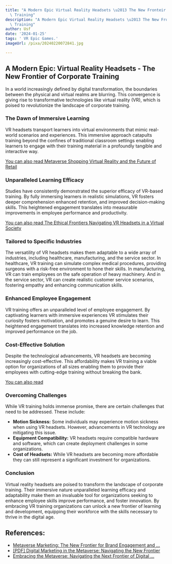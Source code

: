 ```yaml
---
title: "A Modern Epic Virtual Reality Headsets \u2013 The New Fronteir of Corporate\
  \ Training"
description: "A Modern Epic Virtual Reality Headsets \u2013 The New Fronteir of Corporate\
  \ Training"
author: Usf
date: '2024-01-25'
tags: ' VR Epic Games.'
imageUrl: /pixa/20240220072841.jpg

---
```

## A Modern Epic: Virtual Reality  Headsets - The New Frontier of Corporate Training

In a world increasingly defined by digital  transformation, the boundaries  between the physical and virtual realms  are  blurring. This convergence is giving  rise to transformative technologies  like virtual reality (VR), which is poised to revolutionize  the landscape of corporate training.

### The Dawn of Immersive Learning

VR headsets transport learners into virtual environments that mimic real-world scenarios and experiences. This immersive approach catapults training beyond the confines of traditional classroom settings enabling  learners to engage with their training material in a profoundly tangible and interactive way.

[You can also  read Metaverse Shopping Virtual Reality and the  Future of Retail](Metaverse%20Shopping%20Virtual%20Reality%20and%20the%20Future%20of%20Retail)


### Unparalleled Learning Efficacy

Studies have consistently demonstrated the  superior efficacy of VR-based  training. By fully immersing learners  in realistic simulations, VR fosters deeper comprehension enhanced retention, and improved decision-making skills. This heightened engagement translates into measurable improvements  in employee performance and  productivity.

[You can also read  The Ethical Frontiers Navigating VR Headsets in a Virtual Society](The%20Ethical%20Frontiers%20Navigating%20VR%20Headsets%20in%20a%20Virtual%20Society)


### Tailored to Specific  Industries

The versatility of VR headsets makes them adaptable to a wide array of industries, including healthcare, manufacturing, and the  service sector. In healthcare, VR training can simulate complex medical procedures, providing surgeons with a  risk-free environment to hone their skills. In manufacturing, VR  can  train employees on the safe operation of heavy machinery. And in the service sector, VR can create realistic customer service scenarios, fostering empathy  and enhancing communication skills.

### Enhanced  Employee Engagement

VR  training offers  an unparalleled level of employee engagement. By  captivating learners with  immersive experiences VR stimulates their curiosity fosters motivation, and promotes a genuine desire to learn. This heightened engagement translates into increased knowledge retention and  improved performance on  the job.

### Cost-Effective Solution

Despite the technological advancements, VR headsets are becoming increasingly cost-effective. This affordability  makes VR training a viable option for organizations of all sizes  enabling them to provide their employees  with cutting-edge training without breaking the bank.

[You can also read  ]()


### Overcoming Challenges

While VR training holds immense  promise, there are certain challenges that need to be addressed. These include:

- **Motion Sickness:** Some individuals  may experience motion sickness when using VR headsets. However, advancements in VR technology are mitigating this issue.
- **Equipment Compatibility:** VR headsets require compatible  hardware  and  software, which can create deployment challenges in some organizations.
- **Cost of Headsets:** While VR headsets are becoming more affordable they can still represent a significant investment for organizations.

###  Conclusion

Virtual reality headsets are poised to  transform the landscape of corporate training. Their  immersive nature  unparalleled learning efficacy and adaptability make them an invaluable tool for organizations seeking to enhance employee skills  improve performance,  and foster innovation. By embracing VR  training organizations can unlock a new frontier of learning and development, equipping their workforce with the skills necessary to thrive in the digital age.

## References:
- [Metaverse Marketing: The New Frontier for Brand Engagement and ...](https://esoftskills.com/dm/metaverse-marketing-the-new-frontier-for-brand-engagement-and-customer-experience/)
- [[PDF] Digital Marketing in the Metaverse: Navigating the New Frontier](http://s3-ap-southeast-1.amazonaws.com/ijmer/pdf/volume11/volume11-issue2(2)/22.pdf)
- [Embracing the Metaverse: Navigating the Next Frontier of Digital ...](https://www.linkedin.com/pulse/embracing-metaverse-navigating-next-frontier-digital-harris-bilal)
